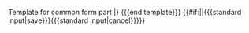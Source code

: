 <noinclude>Template for common form part
</noinclude>
<includeonly>
|}
<nowiki>{{{end template}}}</nowiki>
{{OslTemplate:Common/Form/Label/Instances |template={{{template}}}}}
{{#if:{{{no_buttons|}}}||<nowiki>{{{standard input|save}}}</nowiki><nowiki>{{{standard input|cancel}}}</nowiki>}}
</includeonly>